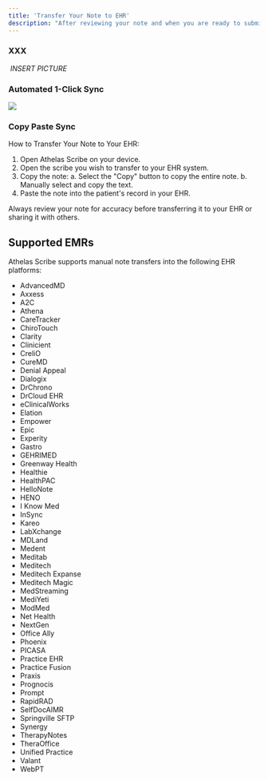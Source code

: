 ```yaml
---
title: 'Transfer Your Note to EHR'
description: "After reviewing your note and when you are ready to submit it in your EHR, follow these steps to transfer your clinical documentation."
---
```


### XXX
‍
*INSERT PICTURE*

### Automated 1-Click Sync

<Frame>
  <img src="/images/Default.png" />
</Frame>

### Copy Paste Sync

How to Transfer Your Note to Your EHR:

1. Open Athelas Scribe on your device.
2. Open the scribe you wish to transfer to your EHR system.
3. Copy the note:
    a. Select the "Copy" button to copy the entire note.
    b. Manually select and copy the text.
4. Paste the note into the patient's record in your EHR.

<Tip> Always review your note for accuracy before transferring it to your EHR or sharing it with others. </Tip>

## Supported EMRs
Athelas Scribe supports manual note transfers into the following EHR platforms:

- AdvancedMD
- Axxess
- A2C
- Athena
- CareTracker
- ChiroTouch
- Clarity
- Clinicient
- CreliO
- CureMD
- Denial Appeal
- Dialogix
- DrChrono
- DrCloud EHR
- eClinicalWorks
- Elation
- Empower
- Epic
- Experity
- Gastro
- GEHRIMED
- Greenway Health
- Healthie
- HealthPAC
- HelloNote
- HENO
- I Know Med
- InSync
- Kareo
- LabXchange
- MDLand
- Medent
- Meditab
- Meditech
- Meditech Expanse
- Meditech Magic
- MedStreaming
- MediYeti
- ModMed
- Net Health
- NextGen
- Office Ally
- Phoenix
- PICASA
- Practice EHR
- Practice Fusion
- Praxis
- Prognocis
- Prompt
- RapidRAD
- SelfDocAIMR
- Springville SFTP
- Synergy
- TherapyNotes
- TheraOffice
- Unified Practice
- Valant
- WebPT